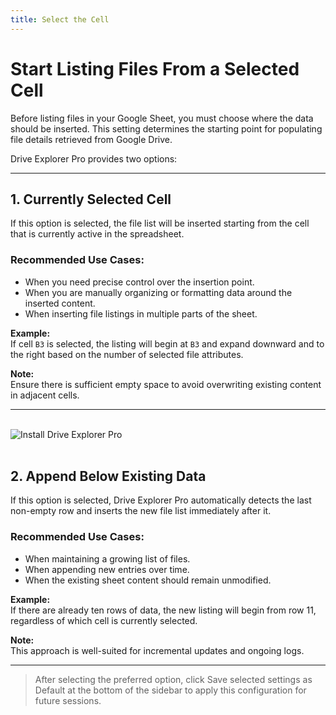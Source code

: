 ```yaml
---
title: Select the Cell
---
```


# Start Listing Files From a Selected Cell

Before listing files in your Google Sheet, you must choose where the data should be inserted. This setting determines the starting point for populating file details retrieved from Google Drive.

Drive Explorer Pro provides two options:

---

## 1. Currently Selected Cell

If this option is selected, the file list will be inserted starting from the cell that is currently active in the spreadsheet.

### Recommended Use Cases:

- When you need precise control over the insertion point.
- When you are manually organizing or formatting data around the inserted content.
- When inserting file listings in multiple parts of the sheet.

**Example:**  
If cell `B3` is selected, the listing will begin at `B3` and expand downward and to the right based on the number of selected file attributes.

**Note:**  
Ensure there is sufficient empty space to avoid overwriting existing content in adjacent cells.

---

<br />

<div
  style={{
    background: "#f0f9ff",
    border: "3px solid #90cdf4",
    borderRadius: "10px",
    padding: "16px",
    boxShadow: "0 2px 6px rgba(0,0,0,0.08)",
    display: "inline-block",
    marginBottom: "1rem",
  }}
>
  <img
    src="/images/cell-img.png"
    alt="Install Drive Explorer Pro"
    style={{ borderRadius: "6px", maxWidth: "100%" }}
  />
</div>

<br />

## 2. Append Below Existing Data

If this option is selected, Drive Explorer Pro automatically detects the last non-empty row and inserts the new file list immediately after it.

### Recommended Use Cases:

- When maintaining a growing list of files.
- When appending new entries over time.
- When the existing sheet content should remain unmodified.

**Example:**  
If there are already ten rows of data, the new listing will begin from row 11, regardless of which cell is currently selected.

**Note:**  
This approach is well-suited for incremental updates and ongoing logs.

---

> After selecting the preferred option, click Save selected settings as Default at the bottom of the sidebar to apply this configuration for future sessions.
